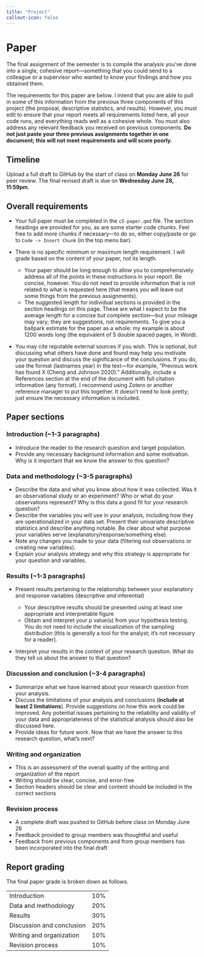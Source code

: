 ```yaml
---
title: "Project"
callout-icon: false
---
```


# Paper {#paper}

The final assignment of the semester is to compile the analysis you've done into a single, cohesive report---something that you could send to a colleague or a supervisor who wanted to know your findings and how you obtained them.

The requirements for this paper are below. I intend that you are able to pull in some of this information from the previous three components of this project (the proposal, descriptive statistics, and results). However, you must edit to ensure that your report meets all requirements listed here, all your code runs, and everything reads well as a cohesive whole. You must also address any relevant feedback you received on previous components. **Do not just paste your three previous assignments together in one document; this will not meet requirements and will score poorly.**

## Timeline

Upload a full draft to GitHub by the start of class on **Monday June 26** for peer review. The final revised draft is due on **Wednesday June 28, 11:59pm**.

## Overall requirements

-   Your full paper must be completed in the `c5-paper.qmd` file. The section headings are provided for you, as are some starter code chunks. Feel free to add more chunks if necessary---to do so, either copy/paste or go to `Code -> Insert Chunk` (in the top menu bar).

-   There is no specific minimum or maximum length requirement. I will grade based on the content of your paper, not its length.

    -   Your paper should be long enough to allow you to comprehensively address all of the points in these instructions in your report. Be concise, however. You do not need to provide information that is not related to what is requested here (that means you will leave out some things from the previous assignments).
    -   The suggested length for individual sections is provided in the section headings on this page. These are what I expect to be the average length for a concise but complete section---but your mileage may vary; they are suggestions, not requirements. To give you a ballpark estimate for the paper as a whole: my example is about 1200 words long (the equivalent of 5 double spaced pages, in Word).

-   You may cite reputable external sources if you wish. This is optional, but discussing what others have done and found may help you motivate your question and discuss the significance of the conclusions. If you do, use the format (lastnames year) in the text---for example, "Previous work has found X (Cheng and Johnson 2020)." Additionally, include a References section at the end of the document with full citation information (any format). I recommend using Zotero or another reference manager to put this together. It doesn't need to look pretty; just ensure the necessary information is included.

## Paper sections

### Introduction (\~1-3 paragraphs)

-   Introduce the reader to the research question and target population.
-   Provide any necessary background information and some motivation. Why is it important that we know the answer to this question?

### Data and methodology (\~3-5 paragraphs)

-   Describe the data and what you know about how it was collected. Was it an observational study or an experiment? Who or what do your observations represent? Why is this data a good fit for your research question?
-   Describe the variables you will use in your analysis, including how they are operationalized in your data set. Present their univariate descriptive statistics and describe anything notable. Be clear about what purpose your variables serve (explanatory/response/something else).
-   Note any changes you made to your data (filtering out observations or creating new variables).
-   Explain your analysis strategy and why this strategy is appropriate for your question and variables.

### Results (\~1-3 paragraphs)

-   Present results pertaining to the relationship between your explanatory and response variables (descriptive *and* inferential)

    -   Your descriptive results should be presented using at least one appropriate and interpretable figure
    -   Obtain and interpret your p value(s) from your hypothesis testing. You do not need to include the visualization of the sampling distribution (this is generally a tool for the analyst; it's not necessary for a reader).

-   Interpret your results in the context of your research question. What do they tell us about the answer to that question?

### Discussion and conclusion (\~3-4 paragraphs)

-   Summarize what we have learned about your research question from your analysis.
-   Discuss the limitations of your analysis and conclusions (**include at least 2 limitations**). Provide suggestions on how this work could be improved. Any potential issues pertaining to the reliability and validity of your data and appropriateness of the statistical analysis should also be discussed here.
-   Provide ideas for future work. Now that we have the answer to this research question, what's next?

### Writing and organization

-   This is an assessment of the overall quality of the writing and organization of the report
-   Writing should be clear, concise, and error-free
-   Section headers should be clear and content should be included in the correct sections

### Revision process

-   A complete draft was pushed to GitHub before class on Monday June 26
-   Feedback provided to group members was thoughtful and useful
-   Feedback from previous components and from group members has been incorporated into the final draft

## Report grading

The final paper grade is broken down as follows.

|                           |     |
|---------------------------|-----|
| Introduction              | 10% |
| Data and methodology      | 20% |
| Results                   | 30% |
| Discussion and conclusion | 20% |
| Writing and organization  | 10% |
| Revision process          | 10% |
